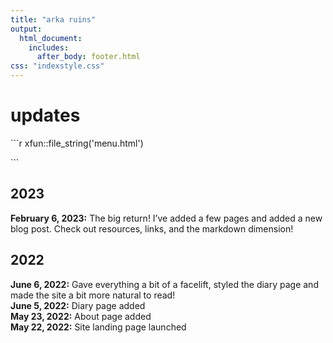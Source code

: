 ```yaml
---
title: "arka ruins"
output: 
  html_document:
    includes:
      after_body: footer.html
css: "indexstyle.css"
---
```


# updates {.tabset .tabset-pills}

:::{.container}

```{=html}
```r
xfun::file_string('menu.html')
```
```

## 2023
**February 6, 2023:** The big return! I've added a few pages and added a new blog post. Check out resources, links, and the markdown dimension!  

## 2022
**June 6, 2022:** Gave everything a bit of a facelift, styled the diary page and made the site a bit more natural to read!  
**June 5, 2022:** Diary page added  
**May 23, 2022:** About page added  
**May 22, 2022:** Site landing page launched
:::